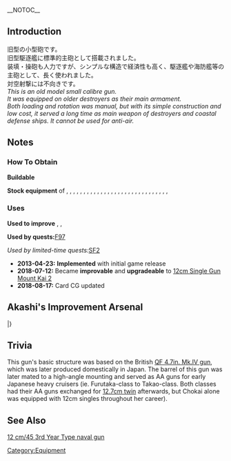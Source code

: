 __NOTOC__
{{EquipmentInfo|1}}

==Introduction==
旧型の小型砲です。<br />
旧型駆逐艦に標準的主砲として搭載されました。<br />
装填・操砲も人力ですが、シンプルな構造で経済性も高く、駆逐艦や海防艦等の主砲として、長く使われました。<br />
対空射撃には不向きです。<br />

''This is an old model small calibre gun. <br>It was equipped on older destroyers as their main armament. <br> Both loading and rotation was manual, but with its simple construction and low cost, it served a long time as main weapon of destroyers and coastal defense ships. It cannot be used for anti-air.''

==Notes==
<div class="mw-collapsible"><h3>How To Obtain</h3>
<div class="mw-collapsible-content">
'''Buildable'''

'''Stock equipment''' of {{Ship/Link|Asakaze Kai}}, {{Ship/Link|Asakaze}}, {{Ship/Link|Etorofu}}, {{Ship/Link|Fukae}}, {{Ship/Link|Fumizuki}}, {{Ship/Link|Hachijou}}, {{Ship/Link|Harukaze Kai}}, {{Ship/Link|Harukaze}}, {{Ship/Link|Hatakaze Kai}}, {{Ship/Link|Hatakaze}}, {{Ship/Link|Hirato}}, {{Ship/Link|Ishigaki}}, {{Ship/Link|Kamikaze Kai}}, {{Ship/Link|Kamikaze}}, {{Ship/Link|Kikuzuki}}, {{Ship/Link|Kisaragi}}, {{Ship/Link|Kunashiri}}, {{Ship/Link|Matsukaze Kai}}, {{Ship/Link|Matsukaze}}, {{Ship/Link|Matsuwa}}, {{Ship/Link|Mikazuki}}, {{Ship/Link|Minazuki}}, {{Ship/Link|Mochizuki}}, {{Ship/Link|Mutsuki}}, {{Ship/Link|Nagatsuki}}, {{Ship/Link|Sado}}, {{Ship/Link|Satsuki}}, {{Ship/Link|Shimushu}}, {{Ship/Link|Tsushima}}, {{Ship/Link|Uzuki}}, {{Ship/Link|Yayoi}}

</div></div>

<div class="mw-collapsible"><h3>Uses</h3>
<div class="mw-collapsible-content">
'''Used to improve''' {{Equipment/Link|12cm Single Gun Mount}}, {{Equipment/Link|12cm Single Gun Mount Kai 2}}, {{Equipment/Link|12cm Single High-angle Gun Mount Model E}}

'''Used by quests: '''[[Quests#F97|F97]]

''Used by limited-time quests: ''[[Quests/Seasonal#SF2|SF2]]

</div></div>


<div class="mw-collapsible><h3>Updates History</h3>
<div class="mw-collapsible-content>
* '''2013-04-23:''' '''Implemented''' with initial game release
* '''2018-07-12:''' Became '''improvable''' and '''upgradeable''' to [[12cm Single Gun Mount Kai 2]]
* '''2018-08-17:''' Card CG updated
</div></div>

==Akashi's Improvement Arsenal==
{{AkashiWorkshop}}
{{AkashiWorkshopLine
|Name=12cm Naval Gun
|ItemType=RedGunLight
|Fuel=10
|Ammo=20
|Steel=40
|Baux=0
|Mats0-5=2/2
|Mats6-9=2/3
|Mats10=2/4
|Screws0-5=1/2
|Screws6-9=1/2
|Screws10=2/6
|EquipConsume0-5=1x{{RedGunLight|12cm Single Gun Mount}}
|EquipConsume6-9=2x{{RedGunLight|12cm Single Gun Mount}}
|EquipConsume10=1x{{Radar|Type 22 Surface RADAR}}
|Sun=✓
|Mon=✓
|Tue=✓
|Wed=✓
|Thu=✓
|Fri=✓
|Sat=✓
|2ndShip=[[Mutsuki]]<br>[[Kisaragi]]
|Notes=<br>Uses 12cm Single Gun Mount for improvement up to ★+10 <br>Uses [[Type 22 Surface Radar]] to upgrade into [[12cm Naval Gun Kai 2]].
}}
|}

==Trivia==
This gun's basic structure was based on the British [[wikipedia:QF 4.7-inch Gun Mk I–IV|QF 4.7in. Mk.IV gun]], which was later produced domestically in Japan. The barrel of this gun was later mated to a high-angle mounting and served as AA guns for early Japanese heavy cruisers (ie. Furutaka-class to Takao-class. Both classes had their AA guns exchanged for [[12.7cm Twin High-angle Mount|12.7cm twin]] afterwards, but Chokai alone was equipped with 12cm singles throughout her career).

==See Also==
[[wikipedia:12 cm/45 3rd Year Type naval gun|12 cm/45 3rd Year Type naval gun]]
{{Equipmentlist}}
[[Category:Equipment]]